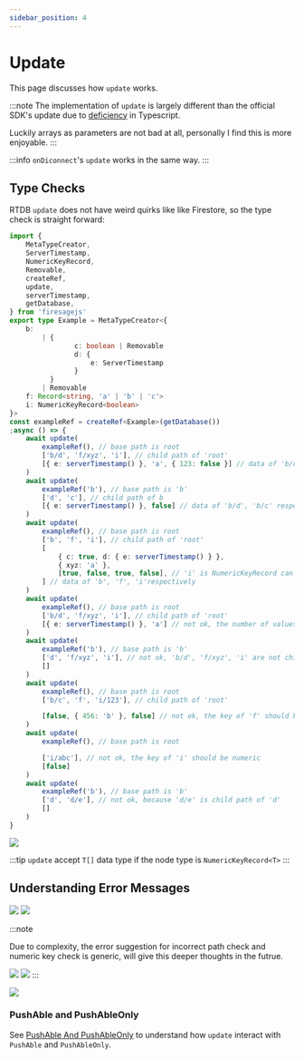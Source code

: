 ```yaml
---
sidebar_position: 4
---
```


# Update

This page discusses how `update` works.


:::note
The implementation of `update` is largely different than the official SDK's update due to [deficiency](https://stackoverflow.com/a/73263242/5338829) in Typescript.

Luckily arrays as parameters are not bad at all, personally I find this is more enjoyable.
:::

:::info
`onDiconnect`'s `update` works in the same way.
:::

## Type Checks

RTDB `update` does not have weird quirks like like Firestore, so the type check is straight forward:

```ts
import {
	MetaTypeCreator,
	ServerTimestamp,
	NumericKeyRecord,
	Removable,
	createRef,
	update,
	serverTimestamp,
	getDatabase,
} from 'firesagejs'
export type Example = MetaTypeCreator<{
	b:
		| {
				c: boolean | Removable
				d: {
					e: ServerTimestamp
				}
		  }
		| Removable
	f: Record<string, 'a' | 'b' | 'c'>
	i: NumericKeyRecord<boolean>
}>
const exampleRef = createRef<Example>(getDatabase())
;async () => {
	await update(
		exampleRef(), // base path is root
		['b/d', 'f/xyz', 'i'], // child path of 'root'
		[{ e: serverTimestamp() }, 'a', { 123: false }] // data of 'b/d', 'f/xyz', 'i'respectively
	)
	await update(
		exampleRef('b'), // base path is 'b'
		['d', 'c'], // child path of b
		[{ e: serverTimestamp() }, false] // data of 'b/d', 'b/c' respectively
	)
	await update(
		exampleRef(), // base path is root
		['b', 'f', 'i'], // child path of 'root'
		[
			{ c: true, d: { e: serverTimestamp() } },
			{ xyz: 'a' },
			[true, false, true, false], // 'i' is NumericKeyRecord can accept array as write value
		] // data of 'b', 'f', 'i'respectively
	)
	await update(
		exampleRef(), // base path is root
		['b/d', 'f/xyz', 'i'], // child path of 'root'
		[{ e: serverTimestamp() }, 'a'] // not ok, the number of values does not match the number of paths
	)
	await update(
		exampleRef('b'), // base path is 'b'
		['d', 'f/xyz', 'i'], // not ok, 'b/d', 'f/xyz', 'i' are not child path of 'b'
		[]
	)
	await update(
		exampleRef(), // base path is root
		['b/c', 'f', 'i/123'], // child path of 'root'

		[false, { 456: 'b' }, false] // not ok, the key of 'f' should be non-numeric
	)
	await update(
		exampleRef(), // base path is root

		['i/abc'], // not ok, the key of 'i' should be numeric
		[false]
	)
	await update(
		exampleRef('b'), // base path is 'b'
		['d', 'd/e'], // not ok, because 'd/e' is child path of 'd'
		[]
	)
}
```

<Image src="/firesage/update1.png" text="update type checks" />

:::tip
`update` accept `T[]` data type if the node type is `NumericKeyRecord<T>`
:::

## Understanding Error Messages

<Image src="/firesage/update2.png" text="number of values does not match" />

<Image src="/firesage/update3.png" text="expect non-numeric key" />

:::note

Due to complexity, the error suggestion for incorrect path check and numeric key check is generic,
will give this deeper thoughts in the futrue.

<Image src="/firesage/update4.png" text="incorrect path" />

<Image src="/firesage/update5.png" text="expect numeric key" />
:::

<Image
	src="/firesage/update6.png"
	text="child path cannot be child path of another child path"
/>

### PushAble and PushAbleOnly

See [PushAble And PushAbleOnly](/firesage/guides/pushable) to understand how `update` interact with `PushAble` and `PushAbleOnly`.
